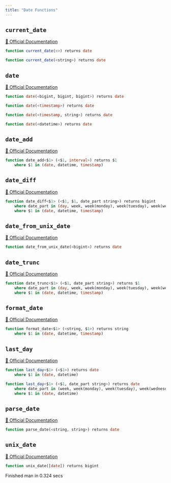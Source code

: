 ```yaml
---
title: "Date Functions"
---
```


## `current_date`
[🔗 Official Documentation](https://cloud.google.com/bigquery/docs/reference/standard-sql/date_functions#current_date)

```sql
function current_date(<>) returns date
```


```sql
function current_date(<string>) returns date
```


## `date`
[🔗 Official Documentation](https://cloud.google.com/bigquery/docs/reference/standard-sql/date_functions#date)

```sql
function date(<bigint, bigint, bigint>) returns date
```


```sql
function date(<timestamp>) returns date
```


```sql
function date(<timestamp, string>) returns date
```


```sql
function date(<datetime>) returns date
```


## `date_add`
[🔗 Official Documentation](https://cloud.google.com/bigquery/docs/reference/standard-sql/date_functions#date_add)

```sql
function date_add<$1> (<$1, interval>) returns $1
	where $1 in (date, datetime, timestamp)
```


## `date_diff`
[🔗 Official Documentation](https://cloud.google.com/bigquery/docs/reference/standard-sql/date_functions#date_diff)

```sql
function date_diff<$1> (<$1, $1, date_part string>) returns bigint
	where date_part in (day, week, week(monday), week(tuesday), week(wednesday), week(thursday), week(friday), week(saturday), week(sunday), isoweek, month, quarter, year, isoyear)
	where $1 in (date, datetime, timestamp)
```


## `date_from_unix_date`
[🔗 Official Documentation](https://cloud.google.com/bigquery/docs/reference/standard-sql/date_functions#date_from_unix_date)

```sql
function date_from_unix_date(<bigint>) returns date
```


## `date_trunc`
[🔗 Official Documentation](https://cloud.google.com/bigquery/docs/reference/standard-sql/date_functions#date_trunc)

```sql
function date_trunc<$1> (<$1, date_part string>) returns $1
	where date_part in (day, week, week(monday), week(tuesday), week(wednesday), week(thursday), week(friday), week(saturday), week(sunday), isoweek, month, quarter, year, isoyear)
	where $1 in (date, datetime, timestamp)
```


## `format_date`
[🔗 Official Documentation](https://cloud.google.com/bigquery/docs/reference/standard-sql/date_functions#format_date)

```sql
function format_date<$1> (<string, $1>) returns string
	where $1 in (date, datetime, timestamp)
```


## `last_day`
[🔗 Official Documentation](https://cloud.google.com/bigquery/docs/reference/standard-sql/date_functions#last_day)

```sql
function last_day<$1> (<$1>) returns date
	where $1 in (date, datetime)
```


```sql
function last_day<$1> (<$1, date_part string>) returns date
	where date_part in (week, week(monday), week(tuesday), week(wednesday), week(thursday), week(friday), week(saturday), week(sunday), isoweek, month, quarter, year, isoyear)
	where $1 in (date, datetime)
```


## `parse_date`
[🔗 Official Documentation](https://cloud.google.com/bigquery/docs/reference/standard-sql/date_functions#parse_date)

```sql
function parse_date(<string, string>) returns date
```


## `unix_date`
[🔗 Official Documentation](https://cloud.google.com/bigquery/docs/reference/standard-sql/date_functions#unix_date)

```sql
function unix_date([date]) returns bigint
```


   Finished man in 0.324 secs

